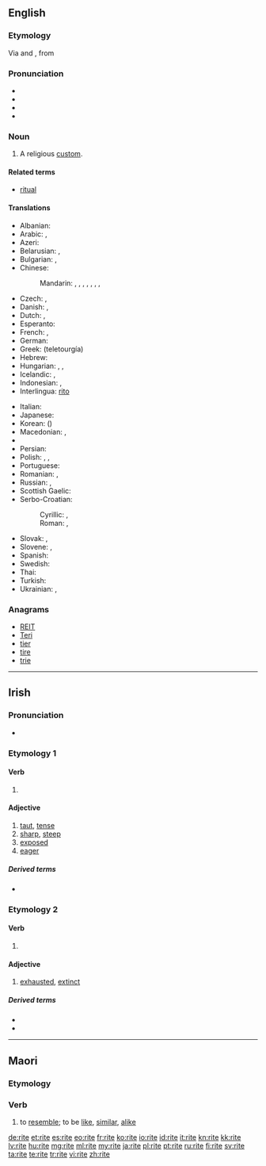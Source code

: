 ==English==
{{wikipedia}}

===Etymology===
Via {{etyl|enm}} and {{etyl|fro}}, from {{etyl|la}} {{term|ritus|lang=la}}

===Pronunciation===
* <!--rīt, -->{{IPA|/ɹaɪt/}}
* {{audio|en-us-rite.ogg|Audio (US)}}
* {{rhymes|aɪt}}
* {{homophones|right|wright|Wright|write|lang=en}}

===Noun===
{{en-noun}}

# A religious [[custom]].

====Related terms====
* [[ritual]]

====Translations====
{{trans-top|ritual}}
* Albanian: {{t+|sq|rit}}
* Arabic: {{t-|ar|طقس ديني|m|tr=ṭáqs dīniyy|alt=طَقْس دِينِيّ|sc=Arab}}, {{t-|ar|شعيرة|f|tr=šaʿīra|alt=شَعِيرَة|sc=Arab}}
* Azeri: {{t-|az|ayin}}
* Belarusian: {{t-|be|абрад|m|tr=abrád|sc=Cyrl}}, {{t-|be|рытуал|m|tr=rytuál|sc=Cyrl}}
* Bulgarian: {{t+|bg|обред|m|tr=obred|sc=Cyrl}}, {{t+|bg|ритуал|m|tr=rituál|sc=Cyrl}}
* Chinese:
*: Mandarin: {{t|cmn|儀|sc=Hani}}, {{t|cmn|仪|tr=yí|sc=Hani}}, {{t|cmn|儀式|sc=Hani}}, {{t|cmn|仪式|tr=yíshì|sc=Hani}}, {{t|cmn|典禮|sc=Hani}}, {{t|cmn|典礼|tr=diǎnlǐ|sc=Hani}}, {{t|cmn|禮|sc=Hani}}, {{t|cmn|礼|tr=lǐ|sc=Hani}}
* Czech: {{t-|cs|obřad|m}}, {{t-|cs|rituál|m}}
* Danish: {{t-|da|rite|c}}, {{t-|da|ritus|c}}
* Dutch: {{t-|nl|ritus|f}}, {{t-|nl|kerkgebruik|n}}
* Esperanto: {{t+|eo|rito}}
* French: {{t+|fr|rit}}, {{t+|fr|rite|m}}
* German: {{t+|de|Ritus|m}}
* Greek: {{t+|el|τελετουργία|f}} (teletourgía)
* Hebrew: {{t+|he|פולחן|m|tr=pulkhan}}
* Hungarian: {{t+|hu|szertartás}}, {{t+|hu|ceremónia}}, {{t+|hu|rítus}}
* Icelandic: {{t-|is|helgiathöfn|f}}, {{t+|is|helgisiður|m}}
* Indonesian: {{t+|id|upacara}}, {{t+|id|ritus}}
* Interlingua: [[rito]]
{{trans-mid}}
* Italian: {{t+|it|rito|m}}
* Japanese: {{t-|ja|儀式|tr=[[ぎしき]], gishiki|sc=Jpan}}
* Korean: {{t+|ko|의식|tr=uisik|sc=Kore}} ({{t+|ko|儀式|sc=Kore}})
* Macedonian: {{t-|mk|обред|m|tr=obred|sc=Cyrl}}, {{t-|mk|ритуал|m|tr=ritual|sc=Cyrl}}
* {{trreq|ang}}
* Persian: {{t+|fa|آیین|tr=âyin|sc=fa-Arab}}
* Polish: {{t+|pl|rytuał|m}}, {{t-|pl|obrządek|m}}, {{t+|pl|obrzęd|m}}
* Portuguese: {{t+|pt|rito|m}}
* Romanian: {{t-|ro|ritual|n}}, {{t+|ro|rit|n}}
* Russian: {{t+|ru|обряд|m|tr=obrjád}}, {{t+|ru|ритуал|m|tr=rituál}}
* Scottish Gaelic: {{t-|gd|deas-gnàth|m}}
* Serbo-Croatian:
*: Cyrillic: {{t-|sh|обред|m}}, {{t-|sh|ритуал|m}}
*: Roman: {{t-|sh|obred|m}}, {{t-|sh|ritual|m}}
* Slovak: {{t-|sk|obrad|m}}, {{t-|sk|rituál|m}}
* Slovene: {{t+|sl|obred|m}}, {{t-|sl|ritual|m}}
* Spanish: {{t+|es|rito|m}}
* Swedish: {{t+|sv|rit|c}}
* Thai: {{t+|th|พิธี|tr=pítee|sc=Thai}}
* Turkish: {{t+|tr|ayin}}
* Ukrainian: {{t-|uk|обряд|m|tr=obrjád|sc=Cyrl}}, {{t-|uk|ритуал|m|tr=rytuál|sc=Cyrl}}
{{trans-bottom}}

===Anagrams===
* [[REIT#English|REIT]]
* [[Teri#English|Teri]]
* [[tier#English|tier]]
* [[tire#English|tire]]
* [[trie#English|trie]]

----

==Irish==

===Pronunciation===
* {{IPA|lang=ga|[ˈɾˠɪtʲɪ]}}

===Etymology 1===

====Verb====
{{head|ga|past participle}}

# {{past participle of|righ|lang=ga}}

====Adjective====
{{head|ga|adjective}}

# [[taut]], [[tense]]
# [[sharp]], [[steep]]
# [[exposed]] {{qualifier|'''{{l|ga|le}}''', to}}
# [[eager]] {{qualifier|'''{{l|ga|chun}}''', for}}

=====Derived terms=====
* {{l|ga|riteacht}}

===Etymology 2===

====Verb====
{{head|ga|past participle}}

# {{past participle of|rith|lang=ga}}

====Adjective====
{{head|ga|adjective}}

# [[exhausted]], [[extinct]]

=====Derived terms=====
* {{l|ga|rite anuas}}
* {{l|ga|rite síos}}

----

==Maori==

===Etymology===
{{rfe|lang=mi}}

===Verb===
{{head|mi|verb}}

# to [[resemble]]; to be [[like]], [[similar]], [[alike]]

[[de:rite]]
[[et:rite]]
[[es:rite]]
[[eo:rite]]
[[fr:rite]]
[[ko:rite]]
[[io:rite]]
[[id:rite]]
[[it:rite]]
[[kn:rite]]
[[kk:rite]]
[[lv:rite]]
[[hu:rite]]
[[mg:rite]]
[[ml:rite]]
[[my:rite]]
[[ja:rite]]
[[pl:rite]]
[[pt:rite]]
[[ru:rite]]
[[fi:rite]]
[[sv:rite]]
[[ta:rite]]
[[te:rite]]
[[tr:rite]]
[[vi:rite]]
[[zh:rite]]